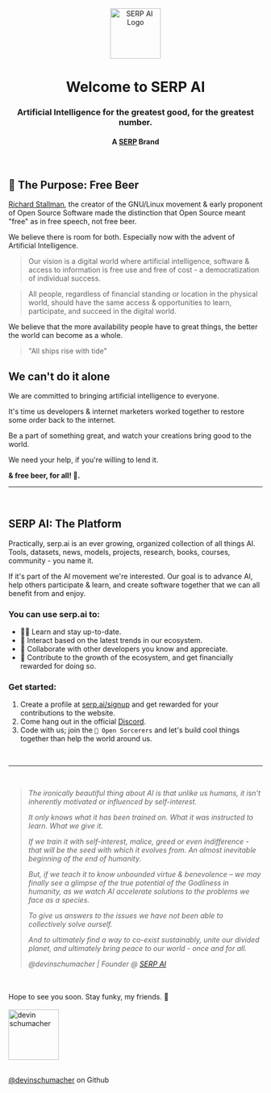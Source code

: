 <div align="center">
  <img src="https://user-images.githubusercontent.com/45643901/234507966-42922ff5-f532-4d73-abbd-a2c875971e9f.jpg" alt="SERP AI Logo" width="100">
  <h1>Welcome to SERP AI</h1>
  <h3><strong>Artificial Intelligence for the greatest good, for the greatest number.</strong></h3>
  <h4>A <a href="https://serp.co">SERP</a> Brand</h4>
  
</div>
<br>




## 🍺 The Purpose: Free Beer 

[Richard Stallman](https://en.wikipedia.org/wiki/Richard_Stallman), the creator of the GNU/Linux movement & early proponent of Open Source Software made the distinction that Open Source meant "free" as in free speech, not free beer.

We believe there is room for both. Especially now with the advent of Artificial Intelligence.

> Our vision is a digital world where artificial intelligence, software & access to information is free use and free of cost - a democratization of individual success.

> All people, regardless of financial standing or location in the physical world, should have the same access & opportunities to learn, participate, and succeed in the digital world.

We believe that the more availability people have to great things, the better the world can become as a whole.

> "All ships rise with tide"


## We can't do it alone 

We are committed to bringing artificial intelligence to everyone.

It's time us developers & internet marketers worked together to restore some order back to the internet.

Be a part of something great, and watch your creations bring good to the world.

We need your help, if you're willing to lend it.

**& free beer, for all! 🍻.**

---
<br>

## SERP AI: The Platform

Practically, serp.ai is an ever growing, organized collection of all things AI. Tools, datasets, news, models, projects, research, books, courses, community - you name it. 

If it's part of the AI movement we're interested. Our goal is to advance AI, help others participate & learn, and create software together that we can all benefit from and enjoy. 

### You can use serp.ai to:

* 👨‍💻 Learn and stay up-to-date.
* 🙌 Interact based on the latest trends in our ecosystem.
* 🚀 Collaborate with other developers you know and appreciate.
* 💸 Contribute to the growth of the ecosystem, and get financially rewarded for doing so.

### Get started:

1. Create a profile at [serp.ai/signup](https://serp.ai/signup) and get rewarded for your contributions to the website.
2. Come hang out in the official [Discord](https://discord.gg/9M8NmPQgpE).
3. Code with us; join the `🧙 Open Sorcerers` and let's build cool things together than help the world around us.

<br>


***
<br>


> _The ironically beautiful thing about AI is that unlike us humans, it isn’t inherently motivated or influenced by self-interest._
> 
> _It only knows what it has been trained on._ 
> _What it was instructed to learn._ 
> _What we give it._ 
> 
> _If we train it with self-interest, malice, greed or even indifference - that will be the seed with which it evolves from. An almost inevitable beginning of the end of humanity._ 
> 
> _But, if we teach it to know unbounded virtue & benevolence – we may finally see a glimpse of the true potential of the Godliness in humanity, as we watch AI accelerate solutions to the problems we face as a species._ 
> 
> _To give us answers to the issues we have not been able to collectively solve ourself._ 
> 
> _And to ultimately find a way to co-exist sustainably, unite our divided planet, and ultimately bring peace to our world - once and for all._
>
> _@devinschumacher | Founder @ [SERP AI](https://serp.ai/)_

<br>
<br>
Hope to see you soon. Stay funky, my friends. 🦩
<br><br>
<img src="https://user-images.githubusercontent.com/45643901/230811358-f2e9a12d-b76d-4880-bf06-a96b16f78ad8.jpg" alt="devin schumacher" width="100">
<br>
<br>

[@devinschumacher](https://serp.ly/@devin/github) on Github
